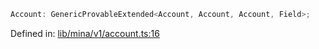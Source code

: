 ```ts
Account: GenericProvableExtended<Account, Account, Account, Field>;
```

Defined in: [lib/mina/v1/account.ts:16](https://github.com/o1-labs/o1js/blob/df1ff77af12d7cbbed4a6167f02815fad4f0dceb/src/lib/mina/v1/account.ts#L16)
